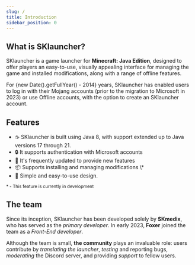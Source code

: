 ```yaml
---
slug: /
title: Introduction
sidebar_position: 0
---
```


## What is SKlauncher?
SKlauncher is a game launcher for **Minecraft: Java Edition**, designed to offer players an easy-to-use, visually appealing interface for managing the game and installed modifications, along with a range of offline features.

For {new Date().getFullYear() - 2014} years, SKlauncher has enabled users to log in with their Mojang accounts (prior to the migration to Microsoft in 2023) or use Offline accounts, with the option to create an SKlauncher account.

## Features
<ul className="emoji-list">
    <li>
        <span>☕</span> SKlauncher is built using Java 8, with support extended up to Java versions 17 through 21.
    </li>
    <li>
        <span>🔒</span> It supports authentication with Microsoft accounts
    </li>
    <li>
        <span>🚀</span> It's frequently updated to provide new features
    </li>
    <li>
        <span>📦</span> Supports installing and managing modifications \*
    </li>
    <li>
        <span>💄</span> Simple and easy-to-use design.
    </li>
</ul>

<small>\* - This feature is currently in development</small>

## The team
Since its inception, SKlauncher has been developed solely by **SKmedix**, who has served as the *primary developer*. In early 2023, **Foxer** joined the team as a *Front-End developer*.

Although the team is small, **the community** plays an invaluable role: users contribute by *translating the launcher*, *testing* and reporting bugs, *moderating* the Discord server, and providing *support* to fellow users.
